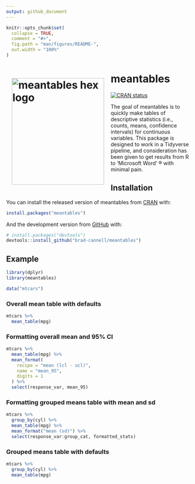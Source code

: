 ```yaml
---
output: github_document
---
```


<!-- README.md is generated from README.Rmd. Please edit that file -->

```r
knitr::opts_chunk$set(
  collapse = TRUE,
  comment = "#>",
  fig.path = "man/figures/README-",
  out.width = "100%"
)
```

# meantables <img style="padding: 15px;" align="left" src="man/figures/meantables_hex/meantables.png" alt="meantables hex logo" width="250" height="289">

<!-- badges: start -->
[![CRAN status](https://www.r-pkg.org/badges/version/meantables)](https://cran.r-project.org/package=meantables)
<!-- badges: end -->

The goal of meantables is to quickly make tables of descriptive statistics (i.e., counts, means, confidence intervals) for continuous variables. This package is designed to work in a Tidyverse pipeline, and consideration has been given to get results from R to 'Microsoft Word' ® with minimal pain.

## Installation

You can install the released version of meantables from [CRAN](https://CRAN.R-project.org) with:

``` r
install.packages("meantables")
```

And the development version from [GitHub](https://github.com/) with:

``` r
# install.packages("devtools")
devtools::install_github("brad-cannell/meantables")
```
## Example

```r
library(dplyr)
library(meantables)
```

```r
data("mtcars")
```

### Overall mean table with defaults

```r
mtcars %>% 
  mean_table(mpg)
```

### Formatting overall mean and 95% CI

```r
mtcars %>%
  mean_table(mpg) %>%
  mean_format(
    recipe = "mean (lcl - ucl)",
    name = "mean_95",
    digits = 1
  ) %>% 
  select(response_var, mean_95)
```

### Formatting grouped means table with mean and sd

```r
mtcars %>%
  group_by(cyl) %>%
  mean_table(mpg) %>%
  mean_format("mean (sd)") %>% 
  select(response_var:group_cat, formatted_stats)
```

### Grouped means table with defaults

```r
mtcars %>% 
  group_by(cyl) %>% 
  mean_table(mpg)
```
